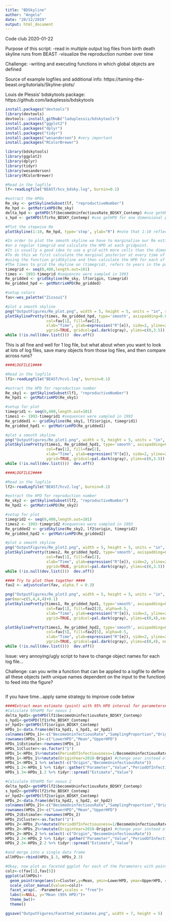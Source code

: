 ```yaml
---
title: "BDSkyline"
author: "Angela"
date: "20/12/2019"
output: html_document
---
```


Code club 2020-01-22

Purpose of this script:
-read in multiple output log files from birth death skyline runs from BEAST
-visualize the reproduction number over time

Challenge:
-writing and executing functions in which global objects are defined

Source of example logfiles and additional info:
https://taming-the-beast.org/tutorials/Skyline-plots/

Louis de Plessis' bdskytools package:
https://github.com/laduplessis/bdskytools

```r
install.packages("devtools")
library(devtools)
devtools::install_github("laduplessis/bdskytools")
install.packages("ggplot2")
install.packages("dplyr")
install.packages("tidyr")
install.packages("wesanderson") #very important
install.packages("RColorBrewer")
```

```r
library(bdskytools)
library(ggplot2)
library(dplyr)
library(tidyr)
library(wesanderson)
library(RColorBrewer)
```

```r
#Read in the logfile
lf<-readLogfile("BEAST/hcv_bdsky.log", burnin=0.1)

#extract the HPDs 
Re_sky <- getSkylineSubset(lf, "reproductiveNumber")
Re_hpd <- getMatrixHPD(Re_sky)
delta_hpd <- getHPD(lf$becomeUninfectiousRate_BDSKY_Contemp) #use getHPD for one dimensional parameter
s_hpd <- getHPD(lf$rho_BDSKY_Contemp) #use getHPD for one dimensional parameter

#Plot the stepwise Re
plotSkyline(1:10, Re_hpd, type='step', ylab="R") #note that 1:10 reflects the dimensions of Ro

#In order to plot the smooth skyline we have to marginalise our Re estimates 
#on a regular timegrid and calculate the HPD at each gridpoint. 
#It is usually a good idea to use a grid with more cells than the dimension of Re
#To do this we first calculate the marginal posterior at every time of interest 
#using the function gridSkyline and then calculate the HPD for each of the finer time intervals.
#The times to grid the skyline on (timegrid), refers to years in the past.
timegrid <- seq(0,400,length.out=101)
times <- 1993-timegrid #sequences were sampled in 1993
Re_gridded <- gridSkyline(Re_sky, lf$origin, timegrid)
Re_gridded_hpd <- getMatrixHPD(Re_gridded)

#setup colors
fav<-wes_palette("Zissou1")

#plot a smooth skyline
png("OutputFigures/Re_plot.png", width = 5, height = 5, units = "in", res=1000)
plotSkylinePretty(times, Re_gridded_hpd, type='smooth', axispadding=0.0, 
                  col=fav[1], fill=fav[2], 
                  xlab="Time", ylab=expression("R"[e]), side=2, yline=2.5, xline=2, xgrid=TRUE, 
                  ygrid=TRUE, gridcol=pal.dark(cgray), ylims=c(0,3.5))
while (!is.null(dev.list()))  dev.off()
```

This is all fine and well for 1 log file, but what about when you want to look at lots of log files, save many objects from those log files, and then compare across runs?

```r
####LOGFILE1####

#Read in the logfile
lf1<-readLogfile("BEAST/hcv1.log", burnin=0.1)

#extract the HPD for reproduction number
Re_sky1 <- getSkylineSubset(lf1, "reproductiveNumber")
Re_hpd1 <- getMatrixHPD(Re_sky1)

#setup for plot
timegrid1 <- seq(0,400,length.out=101)
times1 <- 1993-timegrid1 #sequences were sampled in 1993
Re_gridded1 <- gridSkyline(Re_sky1, lf1$origin, timegrid1)
Re_gridded_hpd1 <- getMatrixHPD(Re_gridded1)

#plot a smooth skyline
png("OutputFigures/Re_plot1.png", width = 5, height = 5, units = "in", res=1000)
plotSkylinePretty(times1, Re_gridded_hpd1, type='smooth', axispadding=0.0, 
                  col=fav[1], fill=fav[2], 
                  xlab="Time", ylab=expression("R"[e]), side=2, yline=2.5, xline=2, xgrid=TRUE, 
                  ygrid=TRUE, gridcol=pal.dark(cgray), ylims=c(0,3.5))
while (!is.null(dev.list()))  dev.off()

####LOGFILE2####

#Read in the logfile
lf2<-readLogfile("BEAST/hcv2.log", burnin=0.1)

#extract the HPD for reproduction number
Re_sky2 <- getSkylineSubset(lf2, "reproductiveNumber")
Re_hpd2 <- getMatrixHPD(Re_sky2)

#setup for plot
timegrid2 <- seq(0,400,length.out=101)
times2 <- 1993-timegrid2 #sequences were sampled in 1993
Re_gridded2 <- gridSkyline(Re_sky2, lf2$origin, timegrid2)
Re_gridded_hpd2 <- getMatrixHPD(Re_gridded2)

#plot a smooth skyline
png("OutputFigures/Re_plot2.png", width = 5, height = 5, units = "in", res=1000)
plotSkylinePretty(times2, Re_gridded_hpd2, type='smooth', axispadding=0.0, 
                  col=fav[1], fill=fav[2], 
                  xlab="Time", ylab=expression("R"[e]), side=2, yline=2.5, xline=2, xgrid=TRUE, 
                  ygrid=TRUE, gridcol=pal.dark(cgray), ylims=c(0,3.5))
while (!is.null(dev.list()))  dev.off()

#### Try to plot them together ####
fav2 <- adjustcolor(fav, alpha.f = 0.3)

png("OutputFigures/Re_plot3.png", width = 5, height = 5, units = "in", res=1000)
par(mar=c(5,4,4,4)+0.1)
plotSkylinePretty(times1, Re_gridded_hpd1, type='smooth', axispadding=0.0, 
                  col=fav[1], fill=fav2[2], alpha=0.5,
                  xlab="Time", ylab=expression("R"[e]), side=2, yline=2.5, xline=2, xgrid=TRUE, 
                  ygrid=TRUE, gridcol=pal.dark(cgray), ylims=c(0,4),xaxis=FALSE)

plotSkylinePretty(times1, Re_gridded_hpd2, type='smooth', axispadding=0.0, 
                  col=fav[5], fill=fav2[5], alpha=0.5,
                  xlab="Time", ylab=expression("R"[e]), side=2, yline=2.5, xline=2, xgrid=TRUE, 
                  ygrid=TRUE, gridcol=pal.dark(cgray), ylims=c(0,4), new=TRUE, add=TRUE)
while (!is.null(dev.list()))  dev.off()

```

Issue: very annoying/ugly script to have to change object names for each log file...

Challenge: can you write a function that can be applied to a logfile to define all these objects (with unique names dependent on the input to the function) to feed into the figure?

```r

```

If you have time...apply same strategy to improve code below

```r
####Extract mean estimate (point) with 95% HPD interval for parameters####
#Calculate 95%HPD for nexus 1
delta_hpd1<-getHPD(lf1$becomeUninfectiousRate_BDSKY_Contemp) 
s_hpd1<-getHPD(lf1$rho_BDSKY_Contemp) 
or_hpd1<-getHPD(lf1$origin_BDSKY_Contemp) 
HPDs_1<-data.frame(delta_hpd1, s_hpd1, or_hpd1)
colnames(HPDs_1)<-c("BecomeUninfectiousRate","SamplingProportion","Origin")
rownames(HPDs_1)<-c("LowerHPD","Mean","UpperHPD")
HPDs_1$Estimate<-rownames(HPDs_1)
HPDs_1$Cluster<-as.factor("1")
HPDs_1<-HPDs_1%>%mutate(PeriodOfInfectiousness=1/BecomeUninfectiousRate) #change to its more interpretable reciprocal
HPDs_1<-HPDs_1%>%mutate(OriginYear=2018-Origin) #change year instead of age
HPDs_1<-HPDs_1 %>% select(-c("Origin","BecomeUninfectiousRate"))
HPDs_1.2<-HPDs_1 %>% tidyr::gather("Parameter","Value","PeriodOfInfectiousness","SamplingProportion","OriginYear")
HPDs_1.3<-HPDs_1.2 %>% tidyr::spread("Estimate","Value")

#Calculate 95%HPD for nexus 2
delta_hpd2<-getHPD(lf2$becomeUninfectiousRate_BDSKY_Contemp) 
s_hpd2<-getHPD(lf2$rho_BDSKY_Contemp) 
or_hpd2<-getHPD(lf2$origin_BDSKY_Contemp) 
HPDs_2<-data.frame(delta_hpd2, s_hpd2, or_hpd2)
colnames(HPDs_2)<-c("BecomeUninfectiousRate","SamplingProportion","Origin")
rownames(HPDs_2)<-c("LowerHPD","Mean","UpperHPD")
HPDs_2$Estimate<-rownames(HPDs_2)
HPDs_2$Cluster<-as.factor("2")
HPDs_2<-HPDs_2%>%mutate(PeriodOfInfectiousness=1/BecomeUninfectiousRate) #change to its more interpretable reciprocal
HPDs_2<-HPDs_2%>%mutate(OriginYear=2018-Origin) #change year instead of age
HPDs_2<-HPDs_2 %>% select(-c("Origin","BecomeUninfectiousRate"))
HPDs_2.2<-HPDs_2 %>% tidyr::gather("Parameter","Value","PeriodOfInfectiousness","SamplingProportion","OriginYear")
HPDs_2.3<-HPDs_2.2 %>% tidyr::spread("Estimate","Value")

#and merge into a single data frame
allHPDs<-rbind(HPDs_1.3, HPDs_2.3)

#Okay, now plot as faceted ggplot for each of the Parameters with point for mean and bar for interval
colz<-c(fav[1],fav[5])
ggplot(allHPDs)+
  geom_pointrange(aes(x=Cluster,y=Mean, ymin=LowerHPD, ymax=UpperHPD, color=Cluster))+
  scale_color_manual(values=colz)+
  facet_wrap(. ~Parameter,scales = "free")+
  labs(x=NULL, y="Mean (95% HPD)")+
  theme_bw()+
  theme()

ggsave("OutputFigures/Facetted_estimates.png", width = 7, height = 5)
```

```r

```

